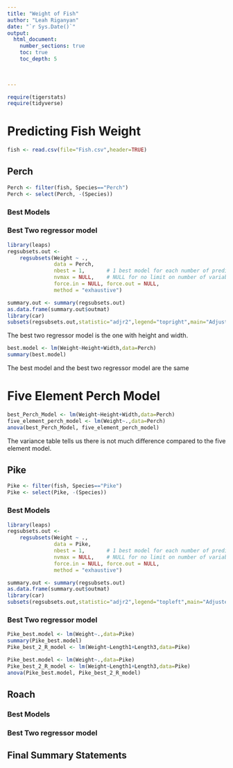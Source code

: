 ```yaml
---
title: "Weight of Fish"
author: "Leah Riganyan"
date: "`r Sys.Date()`"  
output: 
  html_document:
    number_sections: true
    toc: true
    toc_depth: 5

 
    
---
```



```r
require(tigerstats)
require(tidyverse)
```

# Predicting Fish Weight
```r
fish <- read.csv(file="Fish.csv",header=TRUE)
```

## Perch
```r
Perch <- filter(fish, Species=="Perch")
Perch <- select(Perch, -(Species))
```

### Best Models

### Best Two regressor model

```r
library(leaps)
regsubsets.out <-
    regsubsets(Weight ~ .,
               data = Perch,
               nbest = 1,       # 1 best model for each number of predictors
               nvmax = NULL,    # NULL for no limit on number of variables
               force.in = NULL, force.out = NULL,
               method = "exhaustive")

summary.out <- summary(regsubsets.out)
as.data.frame(summary.out$outmat)
library(car)
subsets(regsubsets.out,statistic="adjr2",legend="topright",main="Adjusted R^2")
```
   
The best two regressor model is the one with height and width.   
      
```r
best.model <- lm(Weight~Height+Width,data=Perch)
summary(best.model)
```   

The best model and the best two regressor model are the same

# Five Element Perch Model
```r
best_Perch_Model <- lm(Weight~Height+Width,data=Perch)
five_element_perch_model <- lm(Weight~.,data=Perch)
anova(best_Perch_Model, five_element_perch_model)
```
   
The variance table tells us there is not much difference compared to the five element model.

## Pike
```r
Pike <- filter(fish, Species=="Pike")
Pike <- select(Pike, -(Species))
```


### Best Models

```r
library(leaps)
regsubsets.out <-
    regsubsets(Weight ~ .,
               data = Pike,
               nbest = 1,       # 1 best model for each number of predictors
               nvmax = NULL,    # NULL for no limit on number of variables
               force.in = NULL, force.out = NULL,
               method = "exhaustive")

summary.out <- summary(regsubsets.out)
as.data.frame(summary.out$outmat)
library(car)
subsets(regsubsets.out,statistic="adjr2",legend="topleft",main="Adjusted R^2")
```


### Best Two regressor model
```r
Pike_best.model <- lm(Weight~.,data=Pike)
summary(Pike_best.model)
Pike_best_2_R_model <- lm(Weight~Length1+Length3,data=Pike)
```   
   

```r
Pike_best.model <- lm(Weight~.,data=Pike)
Pike_best_2_R_model <- lm(Weight~Length1+Length3,data=Pike)
anova(Pike_best.model, Pike_best_2_R_model)
```



## Roach

### Best Models

### Best Two regressor model

## Final Summary Statements